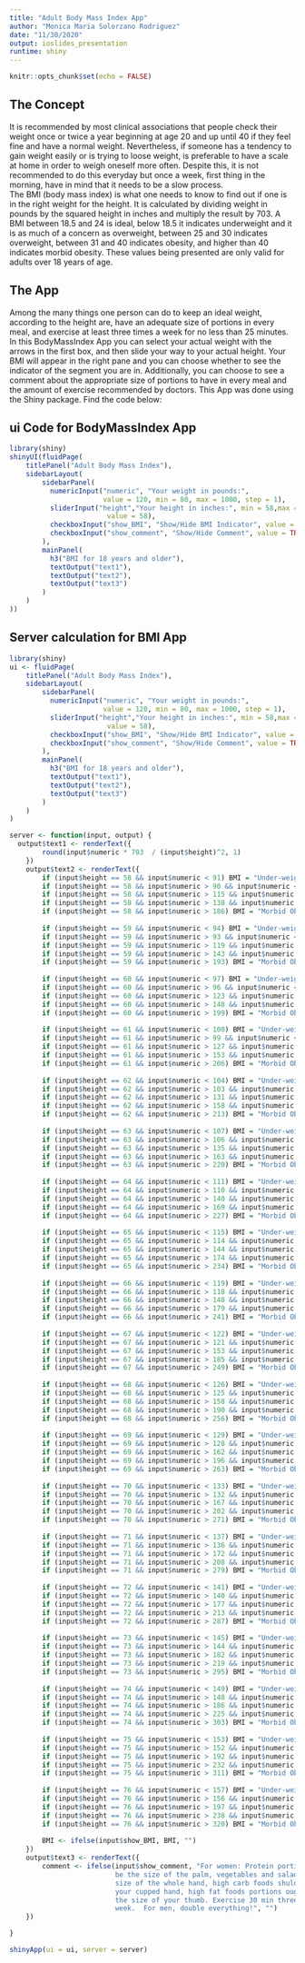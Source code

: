 ```yaml
---
title: "Adult Body Mass Index App"
author: "Monica Maria Solorzano Rodriguez"
date: "11/30/2020"
output: ioslides_presentation
runtime: shiny
---
```


```r
knitr::opts_chunk$set(echo = FALSE)
```

## The Concept

It is recommended by most clinical associations that people check their weight once or twice a year beginning at age 20 and up until 40 if they feel fine and have a normal weight.  Nevertheless, if someone has a tendency to gain weight easily or is trying to loose weight, is preferable to have a scale at home in order to weigh oneself more often. Despite this, it is not recommended to do this everyday but once a week, first thing in the morning, have in mind that it needs to be a slow process.   
The BMI (body mass index) is what one needs to know to find out if one is in the right weight for the height. It is calculated  by dividing weight in pounds by the squared height in inches and multiply the result by 703.  A BMI between 18.5 and 24 is ideal, below 18.5 it indicates underweight and it is as much of a concern as overweight, between 25 and 30 indicates overweight, between 31 and 40 indicates obesity, and higher than 40 indicates morbid obesity. These values being presented are only valid for adults over 18 years of age.    
 

## The App

Among the many things one person can do to keep an ideal weight, according to the height are, have an adequate size of portions in every meal, and exercise at least three times a week for no less than 25 minutes.    
In this BodyMassIndex App you can select your actual weight with the arrows in the first box, and then slide your way to your actual height.  Your BMI will appear in the right pane and you can choose whether to see the indicator of the segment you are in.  Additionally, you can choose to see a comment about the appropriate size of portions to have in every meal and the amount of exercise recommended by doctors. This App was done using the Shiny package.  Find the code below:

## ui Code for BodyMassIndex App

```r
library(shiny)
shinyUI(fluidPage(
    titlePanel("Adult Body Mass Index"),
    sidebarLayout(
        sidebarPanel(
          numericInput("numeric", "Your weight in pounds:",
                       value = 120, min = 80, max = 1000, step = 1),  
          sliderInput("height","Your height in inches:", min = 58,max = 76,
                        value = 58),
          checkboxInput("show_BMI", "Show/Hide BMI Indicator", value = TRUE),
          checkboxInput("show_comment", "Show/Hide Comment", value = TRUE)
        ),
        mainPanel(
          h3("BMI for 18 years and older"),  
          textOutput("text1"),
          textOutput("text2"),
          textOutput("text3")
        )
    )
))
```

## Server calculation for BMI App

```r
library(shiny)
ui <- fluidPage(
    titlePanel("Adult Body Mass Index"),
    sidebarLayout(
        sidebarPanel(
          numericInput("numeric", "Your weight in pounds:",
                       value = 120, min = 80, max = 1000, step = 1),  
          sliderInput("height","Your height in inches:", min = 58,max = 76,
                        value = 58),
          checkboxInput("show_BMI", "Show/Hide BMI Indicator", value = TRUE),
          checkboxInput("show_comment", "Show/Hide Comment", value = TRUE)
        ),
        mainPanel(
          h3("BMI for 18 years and older"),  
          textOutput("text1"),
          textOutput("text2"),
          textOutput("text3")
        )
    )
)

server <- function(input, output) {
  output$text1 <- renderText({
        round(input$numeric * 703  / (input$height)^2, 1)
    })
    output$text2 <- renderText({
        if (input$height == 58 && input$numeric < 91) BMI = "Under-weight"
        if (input$height == 58 && input$numeric > 90 && input$numeric < 116) BMI = "Ideal weight"
        if (input$height == 58 && input$numeric > 115 && input$numeric < 139) BMI = "Over-weight"
        if (input$height == 58 && input$numeric > 138 && input$numeric < 187) BMI = "Obesity"
        if (input$height == 58 && input$numeric > 186) BMI = "Morbid Obesity"
        
        if (input$height == 59 && input$numeric < 94) BMI = "Under-weight"
        if (input$height == 59 && input$numeric > 93 && input$numeric < 120) BMI = "Ideal weight"
        if (input$height == 59 && input$numeric > 119 && input$numeric < 144) BMI = "Over-weight"
        if (input$height == 59 && input$numeric > 143 && input$numeric < 194) BMI = "Obesity"
        if (input$height == 59 && input$numeric > 193) BMI = "Morbid Obesity"
        
        if (input$height == 60 && input$numeric < 97) BMI = "Under-weight"
        if (input$height == 60 && input$numeric > 96 && input$numeric < 124) BMI = "Ideal weight"
        if (input$height == 60 && input$numeric > 123 && input$numeric < 149) BMI = "Over-weight"
        if (input$height == 60 && input$numeric > 148 && input$numeric < 200) BMI = "Obesity"
        if (input$height == 60 && input$numeric > 199) BMI = "Morbid Obesity"
        
        if (input$height == 61 && input$numeric < 100) BMI = "Under-weight"
        if (input$height == 61 && input$numeric > 99 && input$numeric < 128) BMI = "Ideal weight"
        if (input$height == 61 && input$numeric > 127 && input$numeric < 154) BMI = "Over-weight"
        if (input$height == 61 && input$numeric > 153 && input$numeric < 207) BMI = "Obesity"
        if (input$height == 61 && input$numeric > 206) BMI = "Morbid Obesity"
        
        if (input$height == 62 && input$numeric < 104) BMI = "Under-weight"
        if (input$height == 62 && input$numeric > 103 && input$numeric < 132) BMI = "Ideal weight"
        if (input$height == 62 && input$numeric > 131 && input$numeric < 159) BMI = "Over-weight"
        if (input$height == 62 && input$numeric > 158 && input$numeric < 214) BMI = "Obesity"
        if (input$height == 62 && input$numeric > 213) BMI = "Morbid Obesity"
        
        if (input$height == 63 && input$numeric < 107) BMI = "Under-weight"
        if (input$height == 63 && input$numeric > 106 && input$numeric < 136) BMI = "Ideal weight"
        if (input$height == 63 && input$numeric > 135 && input$numeric < 164) BMI = "Over-weight"
        if (input$height == 63 && input$numeric > 163 && input$numeric < 221) BMI = "Obesity"
        if (input$height == 63 && input$numeric > 220) BMI = "Morbid Obesity"
        
        if (input$height == 64 && input$numeric < 111) BMI = "Under-weight"
        if (input$height == 64 && input$numeric > 110 && input$numeric < 141) BMI = "Ideal weight"
        if (input$height == 64 && input$numeric > 140 && input$numeric < 170) BMI = "Over-weight"
        if (input$height == 64 && input$numeric > 169 && input$numeric < 228) BMI = "Obesity"
        if (input$height == 64 && input$numeric > 227) BMI = "Morbid Obesity"
        
        if (input$height == 65 && input$numeric < 115) BMI = "Under-weight"
        if (input$height == 65 && input$numeric > 114 && input$numeric < 145) BMI = "Ideal weight"
        if (input$height == 65 && input$numeric > 144 && input$numeric < 175) BMI = "Over-weight"
        if (input$height == 65 && input$numeric > 174 && input$numeric < 235) BMI = "Obesity"
        if (input$height == 65 && input$numeric > 234) BMI = "Morbid Obesity"
        
        if (input$height == 66 && input$numeric < 119) BMI = "Under-weight"
        if (input$height == 66 && input$numeric > 118 && input$numeric < 149) BMI = "Ideal weight"
        if (input$height == 66 && input$numeric > 148 && input$numeric < 180) BMI = "Over-weight"
        if (input$height == 66 && input$numeric > 179 && input$numeric < 242) BMI = "Obesity"
        if (input$height == 66 && input$numeric > 241) BMI = "Morbid Obesity"
        
        if (input$height == 67 && input$numeric < 122) BMI = "Under-weight"
        if (input$height == 67 && input$numeric > 121 && input$numeric < 154) BMI = "Ideal weight"
        if (input$height == 67 && input$numeric > 153 && input$numeric < 186) BMI = "Over-weight"
        if (input$height == 67 && input$numeric > 185 && input$numeric < 250) BMI = "Obesity"
        if (input$height == 67 && input$numeric > 249) BMI = "Morbid Obesity"
        
        if (input$height == 68 && input$numeric < 126) BMI = "Under-weight"
        if (input$height == 68 && input$numeric > 125 && input$numeric < 159) BMI = "Ideal weight"
        if (input$height == 68 && input$numeric > 158 && input$numeric < 191) BMI = "Over-weight"
        if (input$height == 68 && input$numeric > 190 && input$numeric < 257) BMI = "Obesity"
        if (input$height == 68 && input$numeric > 256) BMI = "Morbid Obesity"
        
        if (input$height == 69 && input$numeric < 129) BMI = "Under-weight"
        if (input$height == 69 && input$numeric > 128 && input$numeric < 163) BMI = "Ideal weight"
        if (input$height == 69 && input$numeric > 162 && input$numeric < 197) BMI = "Over-weight"
        if (input$height == 69 && input$numeric > 196 && input$numeric < 264) BMI = "Obesity"
        if (input$height == 69 && input$numeric > 263) BMI = "Morbid Obesity"
        
        if (input$height == 70 && input$numeric < 133) BMI = "Under-weight"
        if (input$height == 70 && input$numeric > 132 && input$numeric < 168) BMI = "Ideal weight"
        if (input$height == 70 && input$numeric > 167 && input$numeric < 203) BMI = "Over-weight"
        if (input$height == 70 && input$numeric > 202 && input$numeric < 272) BMI = "Obesity"
        if (input$height == 70 && input$numeric > 271) BMI = "Morbid Obesity"
        
        if (input$height == 71 && input$numeric < 137) BMI = "Under-weight"
        if (input$height == 71 && input$numeric > 136 && input$numeric < 173) BMI = "Ideal weight"
        if (input$height == 71 && input$numeric > 172 && input$numeric < 209) BMI = "Over-weight"
        if (input$height == 71 && input$numeric > 208 && input$numeric < 280) BMI = "Obesity"
        if (input$height == 71 && input$numeric > 279) BMI = "Morbid Obesity"
        
        if (input$height == 72 && input$numeric < 141) BMI = "Under-weight"
        if (input$height == 72 && input$numeric > 140 && input$numeric < 178) BMI = "Ideal weight"
        if (input$height == 72 && input$numeric > 177 && input$numeric < 214) BMI = "Over-weight"
        if (input$height == 72 && input$numeric > 213 && input$numeric < 288) BMI = "Obesity"
        if (input$height == 72 && input$numeric > 287) BMI = "Morbid Obesity"
        
        if (input$height == 73 && input$numeric < 145) BMI = "Under-weight"
        if (input$height == 73 && input$numeric > 144 && input$numeric < 183) BMI = "Ideal weight"
        if (input$height == 73 && input$numeric > 182 && input$numeric < 220) BMI = "Over-weight"
        if (input$height == 73 && input$numeric > 219 && input$numeric < 296) BMI = "Obesity"
        if (input$height == 73 && input$numeric > 295) BMI = "Morbid Obesity"
        
        if (input$height == 74 && input$numeric < 149) BMI = "Under-weight"
        if (input$height == 74 && input$numeric > 148 && input$numeric < 187) BMI = "Ideal weight"
        if (input$height == 74 && input$numeric > 186 && input$numeric < 226) BMI = "Over-weight"
        if (input$height == 74 && input$numeric > 225 && input$numeric < 304) BMI = "Obesity"
        if (input$height == 74 && input$numeric > 303) BMI = "Morbid Obesity"
        
        if (input$height == 75 && input$numeric < 153) BMI = "Under-weight"
        if (input$height == 75 && input$numeric > 152 && input$numeric < 193) BMI = "Ideal weight"
        if (input$height == 75 && input$numeric > 192 && input$numeric < 233) BMI = "Over-weight"
        if (input$height == 75 && input$numeric > 232 && input$numeric < 312) BMI = "Obesity"
        if (input$height == 75 && input$numeric > 311) BMI = "Morbid Obesity"
        
        if (input$height == 76 && input$numeric < 157) BMI = "Under-weight"
        if (input$height == 76 && input$numeric > 156 && input$numeric < 198) BMI = "Ideal weight"
        if (input$height == 76 && input$numeric > 197 && input$numeric < 239) BMI = "Over-weight"
        if (input$height == 76 && input$numeric > 238 && input$numeric < 321) BMI = "Obesity"
        if (input$height == 76 && input$numeric > 320) BMI = "Morbid Obesity"
        
        BMI <- ifelse(input$show_BMI, BMI, "")
    })
    output$text3 <- renderText({
        comment <- ifelse(input$show_comment, "For women: Protein portion should 
                          be the size of the palm, vegetables and salads the 
                          size of the whole hand, high carb foods shuld fit in
                          your cupped hand, high fat foods portions ought to be
                          the size of your thumb. Exercise 30 min three times a
                          week.  For men, double everything!", "")
    })

}

shinyApp(ui = ui, server = server)
```


